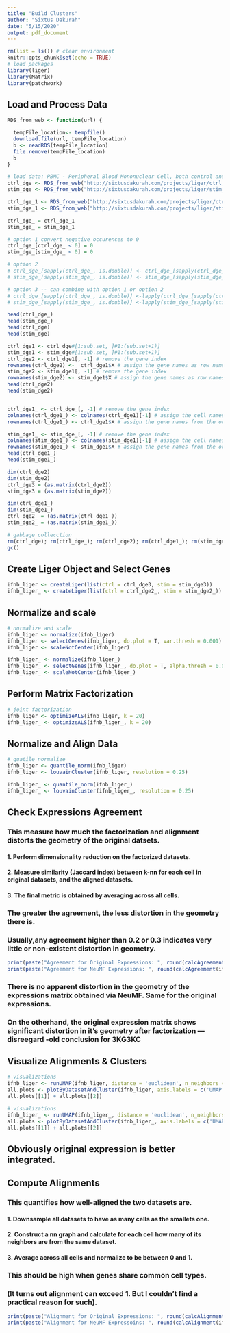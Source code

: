 ```yaml
---
title: "Build Clusters"
author: "Sixtus Dakurah"
date: "5/15/2020"
output: pdf_document
---
```


```r
rm(list = ls()) # clear environment
knitr::opts_chunk$set(echo = TRUE)
# load packages
library(liger)
library(Matrix)
library(patchwork)
```


## Load and Process Data

```r
RDS_from_web <- function(url) {

  tempFile_location<- tempfile()
  download.file(url, tempFile_location)
  b <- readRDS(tempFile_location)
  file.remove(tempFile_location)
  b
}

# load data: PBMC - Peripheral Blood Mononuclear Cell, both control and stimulated set
ctrl_dge <- RDS_from_web("http://sixtusdakurah.com/projects/liger/ctrl_dge.rds") # original PBMC data
stim_dge <- RDS_from_web("http://sixtusdakurah.com/projects/liger/stim_dge.rds") # original PBMC data

ctrl_dge_1 <- RDS_from_web("http://sixtusdakurah.com/projects/liger/ctrl_dge_1.rds") # dense representation from NeuMF
stim_dge_1 <- RDS_from_web("http://sixtusdakurah.com/projects/liger/stim_dge_1.rds") # dense representation from NeuMF
```


```r
ctrl_dge_ = ctrl_dge_1
stim_dge_ = stim_dge_1

# option 1 convert negative occurences to 0
ctrl_dge_[ctrl_dge_ < 0] = 0
stim_dge_[stim_dge_ < 0] = 0

# option 2
# ctrl_dge_[sapply(ctrl_dge_, is.double)] <- ctrl_dge_[sapply(ctrl_dge_, is.double)] + 0.5
# stim_dge_[sapply(stim_dge_, is.double)] <- stim_dge_[sapply(stim_dge_, is.double)] + 0.5

# option 3 -- can combine with option 1 or option 2
# ctrl_dge_[sapply(ctrl_dge_, is.double)] <-lapply(ctrl_dge_[sapply(ctrl_dge_, is.double)], as.integer)
# stim_dge_[sapply(stim_dge_, is.double)] <-lapply(stim_dge_[sapply(stim_dge_, is.double)], as.integer)

head(ctrl_dge_)
head(stim_dge_)
head(ctrl_dge)
head(stim_dge)
```


```r
ctrl_dge1 <- ctrl_dge#[1:sub.set, ]#1:(sub.set+1)]
stim_dge1 <- stim_dge#[1:sub.set, ]#1:(sub.set+1)]
ctrl_dge2 <- ctrl_dge1[, -1] # remove the gene index
rownames(ctrl_dge2) <-  ctrl_dge1$X # assign the gene names as row names
stim_dge2 <- stim_dge1[, -1] # remove the gene index
rownames(stim_dge2) <- stim_dge1$X # assign the gene names as row names
head(ctrl_dge2)
head(stim_dge2)


ctrl_dge1_ <- ctrl_dge_[, -1] # remove the gene index
colnames(ctrl_dge1_) <- colnames(ctrl_dge1)[-1] # assign the cell names from the original expression
rownames(ctrl_dge1_) <- ctrl_dge1$X # assign the gene names from the original expression

stim_dge1_ <- stim_dge_[, -1] # remove the gene index
colnames(stim_dge1_) <- colnames(stim_dge1)[-1] # assign the cell names from the original expression
rownames(stim_dge1_) <- stim_dge1$X # assign the gene names from the original expression
head(ctrl_dge1_)
head(stim_dge1_)
```

```r
dim(ctrl_dge2)
dim(stim_dge2)
ctrl_dge3 = (as.matrix(ctrl_dge2))
stim_dge3 = (as.matrix(stim_dge2))

dim(ctrl_dge1_)
dim(stim_dge1_)
ctrl_dge2_ = (as.matrix(ctrl_dge1_))
stim_dge2_ = (as.matrix(stim_dge1_))
```


```r
# gabbage collecction
rm(ctrl_dge); rm(ctrl_dge_); rm(ctrl_dge2); rm(ctrl_dge1_); rm(stim_dge); rm(stim_dge_); rm(stim_dge2); rm(stim_dge1_)
gc()
```


## Create Liger Object and Select Genes

```r
ifnb_liger <- createLiger(list(ctrl = ctrl_dge3, stim = stim_dge3))
ifnb_liger_ <- createLiger(list(ctrl = ctrl_dge2_, stim = stim_dge2_))
```


## Normalize and scale

```r
# normalize and scale
ifnb_liger <- normalize(ifnb_liger)
ifnb_liger <- selectGenes(ifnb_liger, do.plot = T, var.thresh = 0.001)
ifnb_liger <- scaleNotCenter(ifnb_liger)

ifnb_liger_ <- normalize(ifnb_liger_)
ifnb_liger_ <- selectGenes(ifnb_liger_, do.plot = T, alpha.thresh = 0.001)
ifnb_liger_ <- scaleNotCenter(ifnb_liger_)
```

## Perform Matrix Factorization


```r
# joint factorization
ifnb_liger <- optimizeALS(ifnb_liger, k = 20)
ifnb_liger_ <- optimizeALS(ifnb_liger_, k = 20)
```


## Normalize and Align Data

```r
# quatile normalize
ifnb_liger <- quantile_norm(ifnb_liger)
ifnb_liger <- louvainCluster(ifnb_liger, resolution = 0.25)

ifnb_liger_ <- quantile_norm(ifnb_liger_)
ifnb_liger_ <- louvainCluster(ifnb_liger_, resolution = 0.25)
```


## Check Expressions Agreement
### This measure how much the factorization and alignment distorts the geometry of the original datsets.

#### 1. Perform dimensionality reduction on the factorized datasets.
#### 2. Measure similarity (Jaccard index) between k-nn for each cell in original datasets, and the aligned datasets.
#### 3. The final metric is obtained by averaging across all cells.

### The greater the agreement, the less distortion in the geometry there is.

### Usually,any agreement higher than 0.2 or 0.3 indicates very little or non-existent distortion in geometry.

```r
print(paste("Agreement for Original Expressions: ", round(calcAgreement(ifnb_liger, ndims = 20, k = 20)*100, 2), "%", sep=''))
print(paste("Agreement for NeuMF Expressions: ", round(calcAgreement(ifnb_liger_, ndims = 20, k = 20)*100, 2), "%", sep=''))
```


### There is no apparent distortion in the geometry of the expressions matrix obtained via NeuMF. Same for the original expressions.

### On the otherhand, the original expression matrix shows significant distortion in it's geometry after factorization --- disreegard -old conclusion for 3KG3KC

## Visualize Alignments & Clusters

```r
# visualizations
ifnb_liger <- runUMAP(ifnb_liger, distance = 'euclidean', n_neighbors = 10, min_dist = 0.1)
all.plots <- plotByDatasetAndCluster(ifnb_liger, axis.labels = c('UMAP 1', 'UMAP 2'), return.plots = T)
all.plots[[1]] + all.plots[[2]]
```

```r
# visualizations
ifnb_liger_ <- runUMAP(ifnb_liger_, distance = 'euclidean', n_neighbors = 10, min_dist = 0.1)
all.plots <- plotByDatasetAndCluster(ifnb_liger_, axis.labels = c('UMAP 1', 'UMAP 2'), return.plots = T)
all.plots[[1]] + all.plots[[2]]
```

## Obviously original expression is better integrated.

## Compute Alignments

### This quantifies how well-aligned the two datasets are.

#### 1. Downsample all datasets to have as many cells as the smallets one.

#### 2. Construct a nn graph and calculate for each cell how many of its neighbors are from the same dataset.

#### 3. Average across all cells and normalize to be between 0 and 1.

### This should be high when genes share common cell types.

### (It turns out alignment can exceed 1. But I couldn't find a practical reason for such).


```r
print(paste("Alignment for Original Expressions: ", round(calcAlignment(ifnb_liger)*100, 2), "%", sep=''))
print(paste("Alignment for NeuMF Expressoins: ", round(calcAlignment(ifnb_liger_)*100, 2), "%", sep=''))
```

